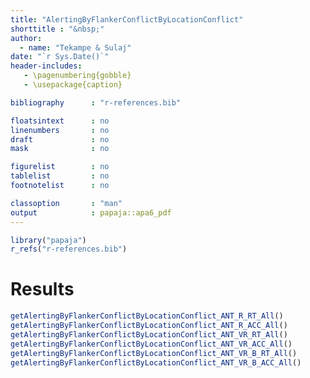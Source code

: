 ```yaml
---
title: "AlertingByFlankerConflictByLocationConflict"
shorttitle : "&nbsp;"
author: 
  - name: "Tekampe & Sulaj"
date: "`r Sys.Date()`"
header-includes:
   - \pagenumbering{gobble}
   - \usepackage{caption}

bibliography      : "r-references.bib"

floatsintext      : no
linenumbers       : no
draft             : no
mask              : no

figurelist        : no
tablelist         : no
footnotelist      : no

classoption       : "man"
output            : papaja::apa6_pdf
---
```


```r
library("papaja")
r_refs("r-references.bib")
```

\captionsetup[table]{labelformat=empty}

# Results
```r
getAlertingByFlankerConflictByLocationConflict_ANT_R_RT_All()
getAlertingByFlankerConflictByLocationConflict_ANT_R_ACC_All()
getAlertingByFlankerConflictByLocationConflict_ANT_VR_RT_All()
getAlertingByFlankerConflictByLocationConflict_ANT_VR_ACC_All()
getAlertingByFlankerConflictByLocationConflict_ANT_VR_B_RT_All()
getAlertingByFlankerConflictByLocationConflict_ANT_VR_B_ACC_All()
```